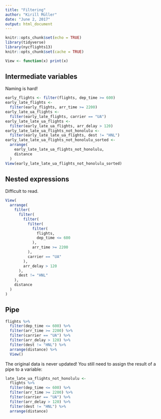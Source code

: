 ```yaml
---
title: "Filtering"
author: "Kirill Müller"
date: "June 2, 2017"
output: html_document
---
```


```r
knitr::opts_chunk$set(echo = TRUE)
library(tidyverse)
library(nycflights13)
knitr::opts_chunk$set(cache = TRUE)

View <- function(x) print(x)
```


## Intermediate variables

Naming is hard!

```r
early_flights <- filter(flights, dep_time >= 600)
early_late_flights <-
  filter(early_flights, arr_time >= 2200)
early_late_ua_flights <-
  filter(early_late_flights, carrier == "UA")
early_late_late_ua_flights <-
  filter(early_late_ua_flights, arr_delay > 120)
early_late_late_ua_flights_not_honolulu <-
  filter(early_late_late_ua_flights, dest != "HNL")
early_late_late_ua_flights_not_honolulu_sorted <-
  arrange(
    early_late_late_ua_flights_not_honolulu,
    distance
  )
View(early_late_late_ua_flights_not_honolulu_sorted)
```

## Nested expressions

Difficult to read.

```r
View(
  arrange(
    filter(
      filter(
        filter(
          filter(
            filter(
              flights,
              dep_time <= 600
            ),
            arr_time >= 2200
          ),
          carrier == "UA"
        ),
        arr_delay > 120
      ),
      dest != "HNL"
    ),
    distance
  )
)
```

## Pipe

```r
flights %>% 
  filter(dep_time <= 600) %>% 
  filter(arr_time >= 2200) %>% 
  filter(carrier == "UA") %>% 
  filter(arr_delay > 120) %>% 
  filter(dest != "HNL") %>%
  arrange(distance) %>%
  View()
```

The original data is never updated! You still need to assign the result of a pipe to a variable:

```r
late_late_ua_flights_not_honolulu <-
  flights %>% 
  filter(dep_time <= 600) %>% 
  filter(arr_time >= 2200) %>% 
  filter(carrier == "UA") %>% 
  filter(arr_delay > 120) %>% 
  filter(dest != "HNL") %>%
  arrange(distance)
```
